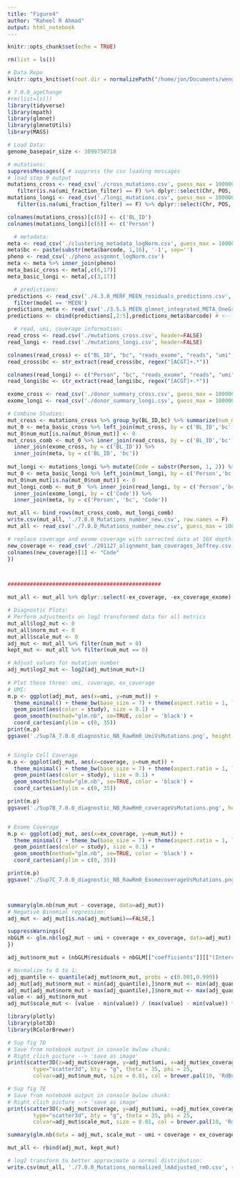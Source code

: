 ```yaml
---
title: "Figure4"
author: "Raheel R Ahmad"
output: html_notebook
---
```


```r
knitr::opts_chunk$set(echo = TRUE)

rm(list = ls())

# Data Repo
knitr::opts_knit$set(root.dir = normalizePath("/home/jon/Documents/weng_lab/figure_repo")) 

```

```r
# 7.0.0_ageChange
#rm(list=ls())
library(tidyverse)
library(mpath)
library(glmnet)
library(glmnetUtils)
library(MASS)

# Load Data:
genome_basepair_size <- 3099750718

# mutations:
suppressMessages({ # suppress the csv loading messages
# load step 9 output
mutations_cross <- read_csv('./cross_mutations.csv', guess_max = 100000) %>%
   filter(is.na(umi_fraction_filter) == F) %>% dplyr::select(Chr, POS, REF, ALT, GENE, donor, bc)
mutations_longi <- read_csv('./longi_mutations.csv', guess_max = 100000) %>%
   filter(is.na(umi_fraction_filter) == F) %>% dplyr::select(Chr, POS, REF, ALT, GENE, donor, bc)

colnames(mutations_cross)[c(6)] <- c('BL_ID')
colnames(mutations_longi)[c(6)] <- c('Person')

  # metadata:
meta <- read_csv('./clustering_metadata_logNorm.csv', guess_max = 100000)
meta$bc <- paste(substr(meta$barcode, 1,16), '-1', sep='')
pheno <- read_csv('./pheno_assgnmnt_logNorm.csv')
meta <- meta %>% inner_join(pheno)
meta_basic_cross <- meta[,c(6,17)]
meta_basic_longi <- meta[,c(3,17)]

  # predictions:
predictions <- read_csv('./4.3.0_MERF_MEEN_residuals_predictions.csv', guess_max = 100000) %>%
  filter(model == 'MEEN')
predictions_meta <- read_csv('./3.5.5_MEEN_glmnet_integrated_META_OneGrp_logNorm_parallel.csv', guess_max = 100000)
predictions <- cbind(predictions[,2:5],predictions_meta$barcode) # <-- GET ERROR HERE

  # read, umi, coverage information:
read_cross <- read.csv('./mutations_cross.csv', header=FALSE)
read_longi <- read.csv('./mutations_longi.csv', header=FALSE)

colnames(read_cross) <- c("BL_ID", "bc", "reads_exome", "reads", "umi", "coverage_exome", "coverage")
read_cross$bc <- str_extract(read_cross$bc, regex("[ACGT]+.*"))

colnames(read_longi) <- c("Person", "bc", "reads_exome", "reads", "umi", "coverage_exome", "coverage")
read_longi$bc <- str_extract(read_longi$bc, regex("[ACGT]+.*"))

exome_cross <- read_csv('./donor_summary_cross.csv', guess_max = 100000)
exome_longi <- read_csv('./donor_summary_longi.csv', guess_max = 100000)

# Combine Studies:
mut_cross <- mutations_cross %>% group_by(BL_ID,bc) %>% summarize(num_mut = n())
mut_0 <- meta_basic_cross %>% left_join(mut_cross, by = c('BL_ID','bc'))
mut_0$num_mut[is.na(mut_0$num_mut)] <- 0
mut_cross_comb <- mut_0 %>% inner_join(read_cross, by = c('BL_ID','bc')) %>%
  inner_join(exome_cross, by = c('BL_ID')) %>%
  inner_join(meta, by = c('BL_ID', 'bc'))
  
mut_longi <- mutations_longi %>% mutate(Code = substr(Person, 1, 2)) %>% group_by(Code,Person,bc) %>% summarize(num_mut = n()) 
mut_0 <- meta_basic_longi %>% left_join(mut_longi, by = c('Person','bc'))
mut_0$num_mut[is.na(mut_0$num_mut)] <- 0
mut_longi_comb <- mut_0  %>% inner_join(read_longi, by = c('Person','bc')) %>%
  inner_join(exome_longi, by = c('Code')) %>%
  inner_join(meta, by = c('Person', 'bc', 'Code'))

mut_all <- bind_rows(mut_cross_comb, mut_longi_comb)
write.csv(mut_all, './7.0.0_Mutations_number_new.csv', row.names = F)
mut_all <- read_csv('./7.0.0_Mutations_number_new.csv', guess_max = 100000)

# replace coverage and exome coverage with corrected data at 10X depth:
new_coverage <- read_csv('./201127_alignment_bam_coverages_Jeffrey.csv')
colnames(new_coverage)[1] <- "Code"
})



################################################

mut_all <- mut_all %>% dplyr::select(-ex_coverage, -ex_coverage_exome) %>% inner_join(new_coverage, by = 'Code')

# Diagnostic Plots:
# Perform adjustments on log2 transformed data for all metrics
mut_all$log2_mut <- 0
mut_all$norm_mut <- 0
mut_all$scale_mut <- 0
adj_mut <- mut_all %>% filter(num_mut > 0)
kept_mut <- mut_all %>% filter(num_mut == 0)

# Adjust values for mutation number
adj_mut$log2_mut <- log2(adj_mut$num_mut+1)
  
# Plot these three: umi, coverage, ex_coverage
# UMI:
m.p <- ggplot(adj_mut, aes(x=umi, y=num_mut)) +
  theme_minimal() + theme_bw(base_size = 7) + theme(aspect.ratio = 1, legend.position = 'none') +
  geom_point(aes(color = study), size = 0.1) +
  geom_smooth(method="glm.nb", se=TRUE, color = 'black') +
  coord_cartesian(ylim = c(0, 35))
print(m.p) 
ggsave('./Sup7A_7.0.0_diagnostic_NB_RawRm0_UmiVsMutations.png', height = 45, width = 45, units = 'mm', dpi = 300)


# Single Cell Coverage
m.p <- ggplot(adj_mut, aes(x=coverage, y=num_mut)) +
  theme_minimal() + theme_bw(base_size = 7) + theme(aspect.ratio = 1, legend.position = 'none') +
  geom_point(aes(color = study), size = 0.1) +
  geom_smooth(method="glm.nb", se=TRUE, color = 'black') +
  coord_cartesian(ylim = c(0, 35))

print(m.p) 
ggsave('./Sup7B_7.0.0_diagnostic_NB_RawRm0_coverageVsMutations.png', height = 45, width = 45, units = 'mm', dpi = 300)


# Exome Coverage
m.p <- ggplot(adj_mut, aes(x=ex_coverage, y=num_mut)) +
  theme_minimal() + theme_bw(base_size = 7) + theme(aspect.ratio = 1, legend.position = 'none') +
  geom_point(aes(color = study), size = 0.1) +
  geom_smooth(method="glm.nb", se=TRUE, color = 'black') +
  coord_cartesian(ylim = c(0, 35))

print(m.p) 
ggsave('./Sup7C_7.0.0_diagnostic_NB_RawRm0_ExomecoverageVsMutations.png', height = 45, width = 45, units = 'mm', dpi = 300)



summary(glm.nb(num_mut ~ coverage, data=adj_mut))
# Negative Binomial regression:
adj_mut <- adj_mut[is.na(adj_mut$umi)==FALSE,]

suppressWarnings({
nbGLM <- glm.nb(log2_mut ~ umi + coverage + ex_coverage, data=adj_mut)
})

adj_mut$norm_mut = (nbGLM$residuals + nbGLM[["coefficients"]][["(Intercept)"]])

# Normalize to 0 to 1:
adj_quantile <- quantile(adj_mut$norm_mut, probs = c(0.001,0.999))
adj_mut[adj_mut$norm_mut < min(adj_quantile),]$norm_mut <- min(adj_quantile)
adj_mut[adj_mut$norm_mut > max(adj_quantile),]$norm_mut <- max(adj_quantile)
value <- adj_mut$norm_mut
adj_mut$scale_mut <- (value - min(value)) / (max(value) - min(value)) * max(adj_mut$num_mut) 

library(plotly)
library(plot3D)
library(RColorBrewer)

# Sup fig 7D
# Save from notebook output in conxole bwlow chunk:
# Right clich picture --> 'save as image'
print(scatter3D(z=adj_mut$coverage, y=adj_mut$umi, x=adj_mut$ex_coverage, 
        type="scatter3d", bty = "g", theta = 35, phi = 25,
        colvar=adj_mut$num_mut, size = 0.01, col = brewer.pal(10, 'RdBu')[c(1:2,7:9,10,10,10)]))

# Sup fig 7E
# Save from notebook output in conxole bwlow chunk:
# Right clich picture --> 'save as image'
print(scatter3D(z=adj_mut$coverage, y=adj_mut$umi, x=adj_mut$ex_coverage, 
        type="scatter3d", bty = "g", theta = 35, phi = 25,
        colvar=adj_mut$scale_mut, size = 0.01, col = brewer.pal(10, 'RdBu')[c(1:2,7:9,10,10,10)]))

summary(glm.nb(data = adj_mut, scale_mut ~ umi + coverage + ex_coverage))

mut_all <- rbind(adj_mut, kept_mut)

# log2 transform to better approximate a normal distribution:
write.csv(mut_all, './7.0.0_Mutations_normalized_lmAdjusted_rm0.csv', row.names = F)

```

